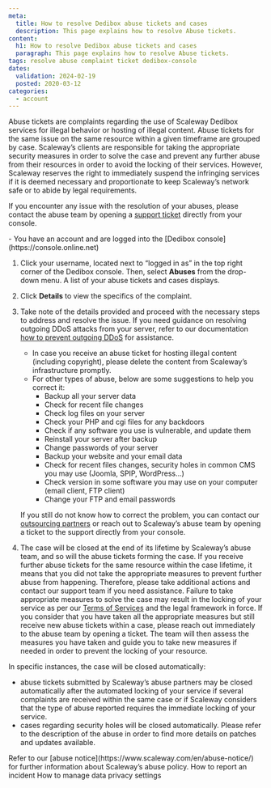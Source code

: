 ```yaml
---
meta:
  title: How to resolve Dedibox abuse tickets and cases
  description: This page explains how to resolve Abuse tickets.
content:
  h1: How to resolve Dedibox abuse tickets and cases
  paragraph: This page explains how to resolve Abuse tickets.
tags: resolve abuse complaint ticket dedibox-console 
dates:
  validation: 2024-02-19
  posted: 2020-03-12
categories:
  - account
---
```


Abuse tickets are complaints regarding the use of Scaleway Dedibox services for illegal behavior or hosting of illegal content. Abuse tickets for the same issue on the same resource within a given timeframe are grouped by case.
Scaleway’s clients are responsible for taking the appropriate security measures in order to solve the case and prevent any further abuse from their resources in order to avoid the locking of their services.
However, Scaleway reserves the right to immediately suspend the infringing services if it is deemed necessary and proportionate to keep Scaleway’s network safe or to abide by legal requirements.

If you encounter any issue with the resolution of your abuses, please contact the abuse team by opening a [support ticket](https://console.scaleway.com/support/tickets/create) directly from your console.

<Message type="requirement">
  - You have an account and are logged into the [Dedibox console](https://console.online.net)
</Message>

1. Click your username, located next to “logged in as” in the top right corner of the Dedibox console. Then, select **Abuses** from the drop-down menu. A list of your abuse tickets and cases displays.
2. Click **Details** to view the specifics of the complaint.
3. Take note of the details provided and proceed with the necessary steps to address and resolve the issue.
    <Message type="tip">
      If you need guidance on resolving outgoing DDoS attacks from your server, refer to our documentation [how to prevent outgoing DDoS](https://www.scaleway.com/en/docs/compute/instances/reference-content/preventing-outgoing-ddos/) for assistance.
    </Message>
    * In case you receive an abuse ticket for hosting illegal content (including copyright), please delete the content from Scaleway’s infrastructure promptly.
    * For other types of abuse, below are some suggestions to help you correct it:
      *  Backup all your server data
      *  Check for recent file changes
      *  Check log files on your server
      *  Check your PHP and cgi files for any backdoors
      *  Check if any software you use is vulnerable, and update them
      *  Reinstall your server after backup
      *  Change passwords of your server
      *  Backup your website and your email data
      *  Check for recent files changes, security holes in common CMS you may use (Joomla, SPIP, WordPress…)
      *  Check version in some software you may use on your computer (email client, FTP client)
      *  Change your FTP and email passwords

   If you still do not know how to correct the problem, you can contact our [outsourcing partners](https://www.scaleway.com/en/dedibox/outsourcing/) or reach out to Scaleway’s abuse team by opening a ticket to the support directly from your console.
4. The case will be closed at the end of its lifetime by Scaleway’s abuse team, and so will the abuse tickets forming the case.
   If you receive further abuse tickets for the same resource within the case lifetime, it means that you did not take the appropriate measures to prevent further abuse from happening.
   Therefore, please take additional actions and contact our support team if you need assistance.
   Failure to take appropriate measures to solve the case may result in the locking of your service as per our [Terms of Services](https://www.scaleway.com/en/contracts/) and the legal framework in force.
   <Message type="note">
     If you consider that you have taken all the appropriate measures but still receive new abuse tickets within a case, please reach out immediately to the abuse team by opening a ticket. The team will then assess the measures you have taken and guide you to take new measures if needed in order to prevent the locking of your resource.
   </Message>

In specific instances, the case will be closed automatically:
* abuse tickets submitted by Scaleway’s abuse partners may be closed automatically after the automated locking of your service if several complaints are received within the same case or if Scaleway considers that the type of abuse reported requires the immediate locking of your service.
* cases regarding security holes will be closed automatically. Please refer to the description of the abuse in order to find more details on patches and updates available.

<Message type="note">
  Refer to our [abuse notice](https://www.scaleway.com/en/abuse-notice/) for further information about Scaleway’s abuse policy.
</Message>

<Navigation title="See also">
  <PreviousButton to="/dedibox-console/account/how-to/report-incident">How to report an incident</PreviousButton>
  <NextButton to="/dedibox-console/account/how-to/manage-data-settings/">How to manage data privacy settings</NextButton>
</Navigation>